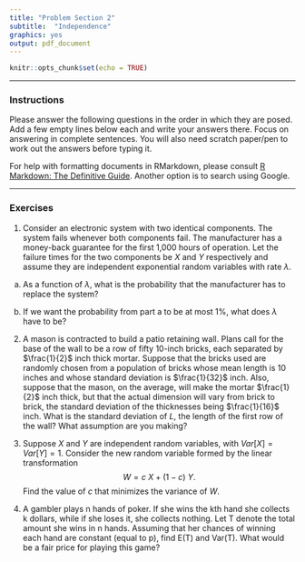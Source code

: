 ```yaml
---
title: "Problem Section 2"
subtitle:  "Independence"
graphics: yes
output: pdf_document
---
```


```r
knitr::opts_chunk$set(echo = TRUE)
```

* * * 
### Instructions

Please answer the following questions in the order in which they are posed. Add a few empty lines below each and write your answers there. Focus on answering in complete sentences. You will also need scratch paper/pen to work out the answers before typing it.

For help with formatting documents in RMarkdown, please consult [R Markdown: The Definitive Guide](https://bookdown.org/yihui/rmarkdown/). Another option is to search using Google. 

* * *

### Exercises 

1. Consider an electronic system with two identical components. The system fails whenever both components fail. The manufacturer has a money-back guarantee for the first 1,000 hours of operation. Let the failure times for the two components be $X$ and $Y$ respectively and assume they are independent exponential random variables with rate $\lambda$.

a. As a function of $\lambda$, what is the probability that the manufacturer has to replace the system?

b. If we want the probability from part a to be at most 1%, what does $\lambda$ have to be?



2. A mason is contracted to build a patio retaining wall. Plans call for the base of the wall to be a row of fifty 10-inch bricks, each separated by $\frac{1}{2}$ inch thick mortar. Suppose that the bricks used are randomly chosen from a
population of bricks whose mean length is 10 inches and
whose standard deviation is $\frac{1}{32}$ inch. Also, suppose that the
mason, on the average, will make the mortar $\frac{1}{2}$ inch thick,
but that the actual dimension will vary from brick to brick,
the standard deviation of the thicknesses being $\frac{1}{16}$ inch. What is the standard deviation of $L$, the length of the first
row of the wall? What assumption are you making?

2. Suppose $X$ and $Y$ are independent random variables, with $Var\left[X \right] = Var\left[Y \right] =1$. Consider the new random variable formed by the linear transformation $$W = c\:X + (1-c)\:Y.$$
Find the value of $c$  that minimizes the variance of $W$. 

3. A gambler plays n hands of poker. If she wins the kth hand she collects k dollars, while if she loses it,
she collects nothing. Let T denote the total amount she wins in n hands. Assuming that her chances of
winning each hand are constant (equal to p), find E(T) and Var(T). What would be a fair price for
playing this game?

